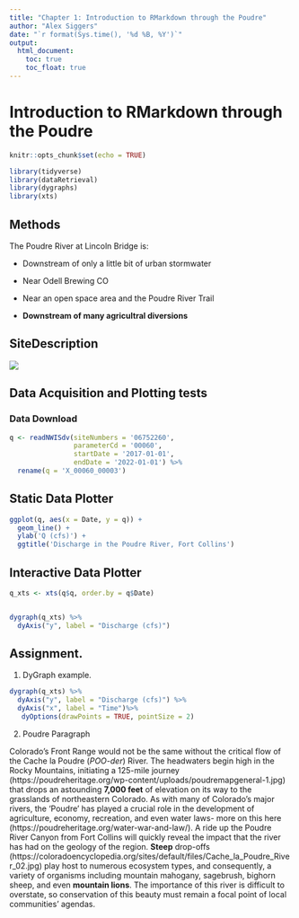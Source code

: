 ```yaml
---
title: "Chapter 1: Introduction to RMarkdown through the Poudre"
author: "Alex Siggers"
date: "`r format(Sys.time(), '%d %B, %Y')`"
output:
  html_document:
    toc: true
    toc_float: true
---
```


# Introduction to RMarkdown through the Poudre

```r
knitr::opts_chunk$set(echo = TRUE)

library(tidyverse)
library(dataRetrieval)
library(dygraphs)
library(xts)
```


## Methods

The Poudre River at Lincoln Bridge is:

  - Downstream of only a little bit of urban stormwater

  - Near Odell Brewing CO
  
  - Near an open space area and the Poudre River Trail
  
  - **Downstream of many agricultral diversions**


## SiteDescription

![](https://waterdata.usgs.gov/nwisweb/local/state/co/text/pics/06752260big.jpg)

## Data Acquisition and Plotting tests

### Data Download


```r

q <- readNWISdv(siteNumbers = '06752260',
                parameterCd = '00060',
                startDate = '2017-01-01',
                endDate = '2022-01-01') %>%
  rename(q = 'X_00060_00003')


```



## Static Data Plotter


```r

ggplot(q, aes(x = Date, y = q)) + 
  geom_line() + 
  ylab('Q (cfs)') + 
  ggtitle('Discharge in the Poudre River, Fort Collins')

```


## Interactive Data Plotter


```r

q_xts <- xts(q$q, order.by = q$Date)


dygraph(q_xts) %>%
  dyAxis("y", label = "Discharge (cfs)")
```



## Assignment. 

1) DyGraph example. 

```r

dygraph(q_xts) %>%
  dyAxis("y", label = "Discharge (cfs)") %>%
  dyAxis("x", label = "Time")%>%
   dyOptions(drawPoints = TRUE, pointSize = 2)
```


2) Poudre Paragraph

Colorado's Front Range would not be the same without the critical flow of the Cache la Poudre (*POO-der*) River. The headwaters begin high in the Rocky Mountains, initiating a 125-mile journey (https://poudreheritage.org/wp-content/uploads/poudremapgeneral-1.jpg) that drops an astounding **7,000 feet** of elevation on its way to the grasslands of northeastern Colorado. As with many of Colorado's major rivers, the 'Poudre' has played a crucial role in the development of agriculture, economy, recreation, and even water laws- more on this here (https://poudreheritage.org/water-war-and-law/). A ride up the Poudre River Canyon from Fort Collins will quickly reveal the impact that the river has had on the geology of the region. **Steep** drop-offs (https://coloradoencyclopedia.org/sites/default/files/Cache_la_Poudre_River_02.jpg) play host to numerous ecosystem types, and consequently, a variety of organisms including mountain mahogany, sagebrush, bighorn sheep, and even **mountain lions**. The importance of this river is difficult to overstate, so conservation of this beauty must remain a focal point of local communities' agendas. 


